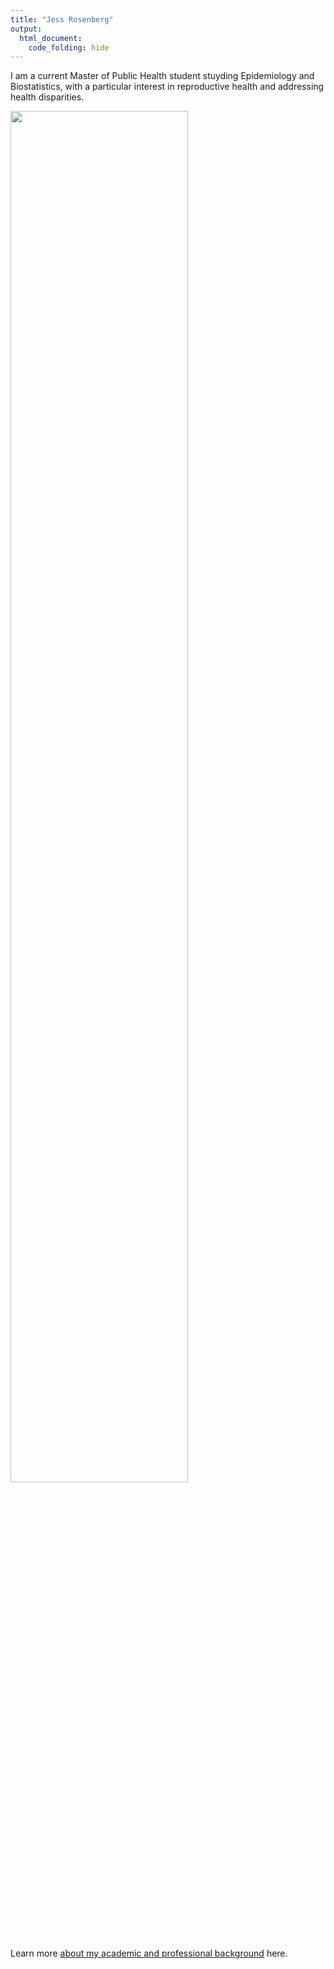 ```yaml
---
title: "Jess Rosenberg"
output: 
  html_document:
    code_folding: hide
---
```


I am a current Master of Public Health student stuyding Epidemiology and Biostatistics, with a particular interest in reproductive health and addressing health disparities. 

<img src= "images/IMG_3180.jpg" style = "width:75%">

Learn more [about my academic and professional background](about.html) here.


